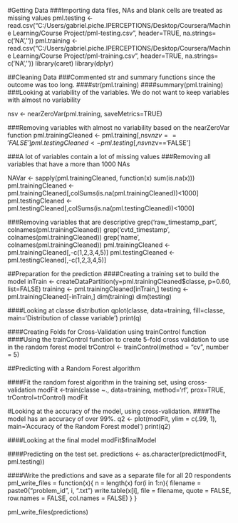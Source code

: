 #Getting Data
###Importing data files, NAs and blank cells are treated as missing values
pml.testing <- read.csv("C:/Users/gabriel.piche.IPERCEPTIONS/Desktop/Coursera/Machine Learning/Course Project/pml-testing.csv", header=TRUE, na.strings= c('NA',''))
pml.training <- read.csv("C:/Users/gabriel.piche.IPERCEPTIONS/Desktop/Coursera/Machine Learning/Course Project/pml-training.csv", header=TRUE, na.strings= c('NA',''))
library(caret)
library(dplyr)

##Cleaning Data
###Commented str and summary functions since the outcome was too long.
####str(pml.training)
####summary(pml.training)
###Looking at variability of the variables. We do not want to keep variables with almost no variability

nsv <- nearZeroVar(pml.training, saveMetrics=TRUE)

###Removing variables with almost no variability based on the nearZeroVar function
pml.trainingCleaned <- pml.training[,nsv$nzv=='FALSE']
pml.testingCleaned <- pml.testing[,nsv$nzv=='FALSE']

###A lot of variables contain a lot of missing values
###Removing all variables that have a more than 1000 NAs

NAVar <- sapply(pml.trainingCleaned, function(x) sum(is.na(x)))
pml.trainingCleaned <- pml.trainingCleaned[,colSums(is.na(pml.trainingCleaned))<1000]
pml.testingCleaned <- pml.testingCleaned[,colSums(is.na(pml.testingCleaned))<1000]

###Removing variables that are descriptive
grep('raw_timestamp_part', colnames(pml.trainingCleaned))
grep('cvtd_timestamp', colnames(pml.trainingCleaned))
grep('name', colnames(pml.trainingCleaned))
pml.trainingCleaned <- pml.trainingCleaned[,-c(1,2,3,4,5)]
pml.testingCleaned <- pml.testingCleaned[,-c(1,2,3,4,5)]


##Preparation for the prediction
####Creating a training set to build the model
inTrain <- createDataPartition(y=pml.trainingCleaned$classe, p=0.60, list=FALSE)
training <- pml.trainingCleaned[inTrain,]
testing <- pml.trainingCleaned[-inTrain,]
dim(training)
dim(testing)


####Looking at classe distribution
qplot(classe, data=training, fill=classe, main='Distribution of classe variable')
print(q)

####Creating Folds for Cross-Validation using trainControl function
####Using the trainControl function to create 5-fold cross validation to use in the random forest model
trControl <- trainControl(method = "cv", number = 5)

##Predicting with a Random Forest algorithm

####Fit the random forest algorithm in the training set, using cross-validation
modFit <-train(classe ~., data=training, method='rf', prox=TRUE, trControl=trControl)
modFit

#Looking at the accuracy of the model, using cross-validation.
####The model has an accuracy of over 99%.
q2 <- plot(modFit, ylim = c(.99, 1), main='Accuracy of the Random Forest model')
print(q2)

####Looking at the final model
modFit$finalModel

####Predicting on the test set.
predictions <- as.character(predict(modFit, pml.testing))

####Write the predictions and save as a separate file for all 20 respondents
pml_write_files = function(x){
        n = length(x)
        for(i in 1:n){
                filename = paste0("problem_id", i, ".txt")
                write.table(x[i], file = filename, quote = FALSE, row.names = FALSE, col.names = FALSE)
        }
}

pml_write_files(predictions)


